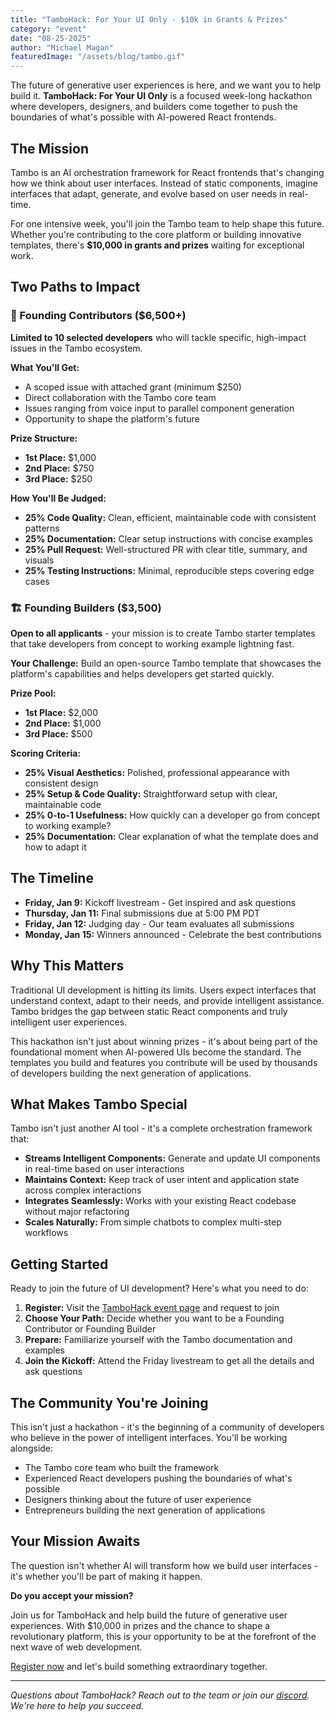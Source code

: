 ```yaml
---
title: "TamboHack: For Your UI Only - $10k in Grants & Prizes"
category: "event"
date: "08-25-2025"
author: "Michael Magan"
featuredImage: "/assets/blog/tambo.gif"
---
```


The future of generative user experiences is here, and we want you to help build it. **TamboHack: For Your UI Only** is a focused week-long hackathon where developers, designers, and builders come together to push the boundaries of what's possible with AI-powered React frontends.

## The Mission

Tambo is an AI orchestration framework for React frontends that's changing how we think about user interfaces. Instead of static components, imagine interfaces that adapt, generate, and evolve based on user needs in real-time.

For one intensive week, you'll join the Tambo team to help shape this future. Whether you're contributing to the core platform or building innovative templates, there's **$10,000 in grants and prizes** waiting for exceptional work.

## Two Paths to Impact

### 🚀 Founding Contributors ($6,500+)

**Limited to 10 selected developers** who will tackle specific, high-impact issues in the Tambo ecosystem.

**What You'll Get:**

- A scoped issue with attached grant (minimum $250)
- Direct collaboration with the Tambo core team
- Issues ranging from voice input to parallel component generation
- Opportunity to shape the platform's future

**Prize Structure:**

- **1st Place:** $1,000
- **2nd Place:** $750
- **3rd Place:** $250

**How You'll Be Judged:**

- **25% Code Quality:** Clean, efficient, maintainable code with consistent patterns
- **25% Documentation:** Clear setup instructions with concise examples
- **25% Pull Request:** Well-structured PR with clear title, summary, and visuals
- **25% Testing Instructions:** Minimal, reproducible steps covering edge cases

### 🏗️ Founding Builders ($3,500)

**Open to all applicants** - your mission is to create Tambo starter templates that take developers from concept to working example lightning fast.

**Your Challenge:**
Build an open-source Tambo template that showcases the platform's capabilities and helps developers get started quickly.

**Prize Pool:**

- **1st Place:** $2,000
- **2nd Place:** $1,000
- **3rd Place:** $500

**Scoring Criteria:**

- **25% Visual Aesthetics:** Polished, professional appearance with consistent design
- **25% Setup & Code Quality:** Straightforward setup with clear, maintainable code
- **25% 0-to-1 Usefulness:** How quickly can a developer go from concept to working example?
- **25% Documentation:** Clear explanation of what the template does and how to adapt it

## The Timeline

- **Friday, Jan 9:** Kickoff livestream - Get inspired and ask questions
- **Thursday, Jan 11:** Final submissions due at 5:00 PM PDT
- **Friday, Jan 12:** Judging day - Our team evaluates all submissions
- **Monday, Jan 15:** Winners announced - Celebrate the best contributions

## Why This Matters

Traditional UI development is hitting its limits. Users expect interfaces that understand context, adapt to their needs, and provide intelligent assistance. Tambo bridges the gap between static React components and truly intelligent user experiences.

This hackathon isn't just about winning prizes - it's about being part of the foundational moment when AI-powered UIs become the standard. The templates you build and features you contribute will be used by thousands of developers building the next generation of applications.

## What Makes Tambo Special

Tambo isn't just another AI tool - it's a complete orchestration framework that:

- **Streams Intelligent Components:** Generate and update UI components in real-time based on user interactions
- **Maintains Context:** Keep track of user intent and application state across complex interactions
- **Integrates Seamlessly:** Works with your existing React codebase without major refactoring
- **Scales Naturally:** From simple chatbots to complex multi-step workflows

## Getting Started

Ready to join the future of UI development? Here's what you need to do:

1. **Register:** Visit the [TamboHack event page](https://lu.ma/e5irqmfh) and request to join
2. **Choose Your Path:** Decide whether you want to be a Founding Contributor or Founding Builder
3. **Prepare:** Familiarize yourself with the Tambo documentation and examples
4. **Join the Kickoff:** Attend the Friday livestream to get all the details and ask questions

## The Community You're Joining

This isn't just a hackathon - it's the beginning of a community of developers who believe in the power of intelligent interfaces. You'll be working alongside:

- The Tambo core team who built the framework
- Experienced React developers pushing the boundaries of what's possible
- Designers thinking about the future of user experience
- Entrepreneurs building the next generation of applications

## Your Mission Awaits

The question isn't whether AI will transform how we build user interfaces - it's whether you'll be part of making it happen.

**Do you accept your mission?**

Join us for TamboHack and help build the future of generative user experiences. With $10,000 in prizes and the chance to shape a revolutionary platform, this is your opportunity to be at the forefront of the next wave of web development.

[Register now](https://lu.ma/e5irqmfh) and let's build something extraordinary together.

---

_Questions about TamboHack? Reach out to the team or join our [discord](https://tambo.co/discord). We're here to help you succeed._
